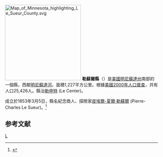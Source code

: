 {{noteTA
|T=zh-hans:法里博县 (明尼苏达州);zh-hk:勒蘇爾縣 (明尼蘇達州);zh-tw:勒蘇爾郡 (明尼蘇達州);
}}

[[File:Map_of_Minnesota_highlighting_Le_Sueur_County.svg|250px]]
'''勒蘇爾縣'''（{{lang-en|Le Sueur County}}）是[[美國|美國]][[明尼蘇達州|明尼蘇達州]]南部的一個縣，西鄰[[明尼蘇達河|明尼蘇達河]]。面積1,227平方公里。根據[[美國2000年人口普查|美國2000年人口普查]]，共有人口25,426人。縣治[[勒申特|勒申特]] (Le Center)。
	
成立於1853年3月5日，縣名紀念商人、探險家[[皮埃爾-夏爾·勒蘇爾|皮埃爾-夏爾·勒蘇爾]] (Pierre-Charles Le Sueur)。<ref>{{Cite web |url=http://www.house.leg.state.mn.us/hinfo/govseries/No33.htm |title=存档副本 |access-date=2007-03-16 |archive-url=https://web.archive.org/web/20120920003621/http://www.house.leg.state.mn.us/hinfo/govseries/No33.htm |archive-date=2012-09-20 |dead-url=yes }}</ref>

==参考文献==
<div class="references-small">
<references />
</div>
[[Category:明尼苏达州行政区划|L]]